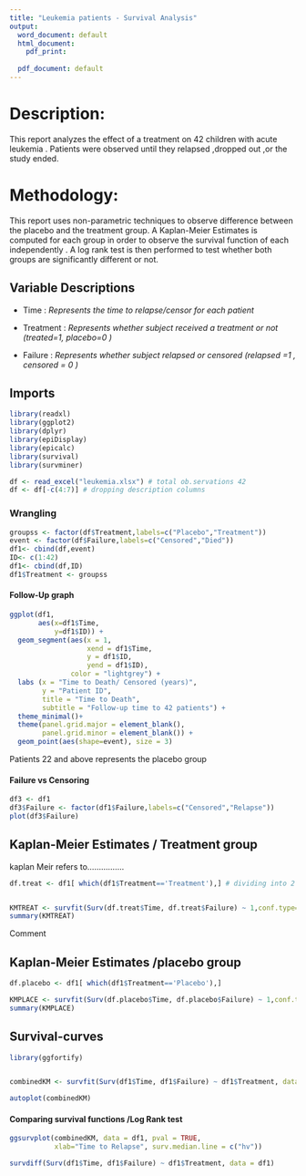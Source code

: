 ---
title: "Leukemia patients - Survival Analysis"
output:
  word_document: default
  html_document:
    pdf_print: 
     
  pdf_document: default
---

# Description:

This report analyzes the effect of a treatment on 42 children with acute leukemia . Patients were observed until they relapsed ,dropped out ,or the study ended.

# Methodology:

This report uses non-parametric techniques to observe difference between the placebo and the treatment group. A Kaplan-Meier Estimates is computed for each group in order to observe the survival function of each independently . A log rank test is then performed to test whether both groups are significantly different or not.

## Variable Descriptions

-   Time : *Represents the time to relapse/censor for each patient*

-   Treatment : *Represents whether subject received a treatment or not (treated=1, placebo=0 )*

-   Failure : *Represents whether subject relapsed or censored (relapsed =1 , censored = 0 )*

## Imports

```{r message=FALSE, warning=FALSE, results='hide'}
library(readxl)
library(ggplot2)
library(dplyr)
library(epiDisplay)
library(epicalc)
library(survival)
library(survminer)

```

```{r}
df <- read_excel("leukemia.xlsx") # total ob.servations 42
df <- df[-c(4:7)] # dropping description columns
```

### Wrangling

```{r}
groupss <- factor(df$Treatment,labels=c("Placebo","Treatment"))
event <- factor(df$Failure,labels=c("Censored","Died"))
df1<- cbind(df,event)
ID<- c(1:42)
df1<- cbind(df,ID)
df1$Treatment <- groupss
```

#### Follow-Up graph

```{r warning=FALSE}

ggplot(df1, 
       aes(x=df1$Time, 
           y=df1$ID)) +
  geom_segment(aes(x = 1, 
                   xend = df1$Time, 
                   y = df1$ID, 
                   yend = df1$ID),
               color = "lightgrey") +
  labs (x = "Time to Death/ Censored (years)",
        y = "Patient ID",
        title = "Time to Death",
        subtitle = "Follow-up time to 42 patients") +
  theme_minimal()+
  theme(panel.grid.major = element_blank(),
        panel.grid.minor = element_blank()) +
  geom_point(aes(shape=event), size = 3) 
```

Patients 22 and above represents the placebo group

#### Failure vs Censoring 

```{r}
df3 <- df1
df3$Failure <- factor(df1$Failure,labels=c("Censored","Relapse"))
plot(df3$Failure)
```

## Kaplan-Meier Estimates / Treatment group

kaplan Meir refers to................

```{r}
df.treat <- df1[ which(df1$Treatment=='Treatment'),] # dividing into 2 groups 


KMTREAT <- survfit(Surv(df.treat$Time, df.treat$Failure) ~ 1,conf.type="log-log", data = df.treat)
summary(KMTREAT)

```

Comment

## Kaplan-Meier Estimates /placebo group

```{r}
df.placebo <- df1[ which(df1$Treatment=='Placebo'),]

KMPLACE <- survfit(Surv(df.placebo$Time, df.placebo$Failure) ~ 1,conf.type="log-log", data = df.placebo)
summary(KMPLACE)

```

## Survival-curves

```{r}
library(ggfortify)


combinedKM <- survfit(Surv(df1$Time, df1$Failure) ~ df1$Treatment, data = df1)

autoplot(combinedKM)
```

#### Comparing survival functions /Log Rank test

```{r}

ggsurvplot(combinedKM, data = df1, pval = TRUE, 
           xlab="Time to Relapse", surv.median.line = c("hv"))

survdiff(Surv(df1$Time, df1$Failure) ~ df1$Treatment, data = df1)
```
